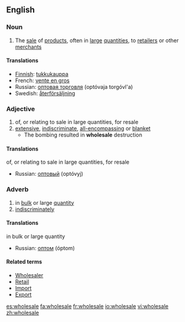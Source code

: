 {{wikipedia}}
==English==

===Noun===
{{en-noun}}
#The [[sale]] of [[product]]s, often in [[large]] [[quantities]], to [[retailer]]s or other [[merchant]]s

====Translations====
*[[Finnish]]: [[tukkukauppa]]
*French: [[vente en gros]]
*Russian: [[оптовая торговля]] (optóvaja torgóvl'a) {{f}}
*Swedish: [[återförsäljning]]

===Adjective===
{{en-adj}}
#of, or relating to sale in large quantities, for resale
#[[extensive]], [[indiscriminate]], [[all-encompassing]] or [[blanket]]
#* The bombing resulted in '''wholesale''' destruction

====Translations====
;of, or relating to sale in large quantities, for resale
*Russian: [[оптовый]] (optóvyj)

===Adverb===
{{en-adv}}
#in [[bulk]] or large [[quantity]]
#[[indiscriminately]]

====Translations====
;in bulk or large quantity
*Russian: [[оптом]] (óptom)

====Related terms====
*[[Wholesaler]]
*[[Retail]]
*[[Import]]
*[[Export]]

[[es:wholesale]]
[[fa:wholesale]]
[[fr:wholesale]]
[[io:wholesale]]
[[vi:wholesale]]
[[zh:wholesale]]